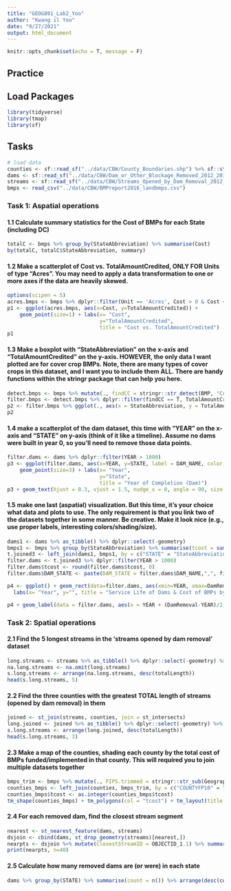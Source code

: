 ---
title: "GEOG891_Lab2_Yoo"
author: "Kwang il Yoo"
date: "9/27/2021"
output: html_document
---

```{r setup, include=FALSE}
knitr::opts_chunk$set(echo = T, message = F)
```

## Practice

## Load Packages

```{r}
library(tidyverse)
library(tmap)
library(sf)
```

## Tasks
```{r}
# load data
counties <- sf::read_sf("../data/CBW/County_Boundaries.shp") %>% sf::st_make_valid()
dams <- sf::read_sf("../data/CBW/Dam_or_Other_Blockage_Removed_2012_2017.shp") %>% sf::st_make_valid()
streams <- sf::read_sf("../data/CBW/Streams_Opened_by_Dam_Removal_2012_2017.shp") %>% sf::st_make_valid()
bmps <- read_csv("../data/CBW/BMPreport2016_landbmps.csv")
```
### Task 1: Aspatial operations
#### 1.1 Calculate summary statistics for the Cost of BMPs for each State (including DC)
```{r}
totalC <- bmps %>% group_by(StateAbbreviation) %>% summarise(Cost)
by(totalC, totalC$StateAbbreviation, summary)

```

#### 1.2 Make a scatterplot of Cost vs. TotalAmountCredited, ONLY FOR Units of type “Acres”. You may need to apply a data transformation to one or more axes if the data are heavily skewed.
```{r}
options(scipen = 5)
acres.bmps <- bmps %>% dplyr::filter(Unit == 'Acres', Cost > 0 & Cost < 100000, TotalAmountCredited > 300 & TotalAmountCredited < 30000)
p1 <- ggplot(acres.bmps, aes(x=Cost, y=TotalAmountCredited)) + 
    geom_point(size=1) + labs(x= "Cost",
                              y="TotalAmountCredited",
                              title = "Cost vs. TotalAmountCredited")
p1
```

#### 1.3 Make a boxplot with “StateAbbreviation” on the x-axis and “TotalAmountCredited” on the y-axis. HOWEVER, the only data I want plotted are for cover crop BMPs. Note, there are many types of cover crops in this dataset, and I want you to include them ALL. There are handy functions within the stringr package that can help you here.
```{r}
detect.bmps <- bmps %>% mutate(., findCC = stringr::str_detect(BMP, "Cover Crop", negate = F))
filter.bmps <- detect.bmps %>% dplyr::filter(findCC == T, TotalAmountCredited > 1 & TotalAmountCredited < 100)
p2 <- filter.bmps %>% ggplot(., aes(x = StateAbbreviation, y = TotalAmountCredited)) + geom_boxplot(aes(fill = StateAbbreviation))
p2
```

#### 1.4 make a scatterplot of the dam dataset, this time with “YEAR” on the x-axis and “STATE” on y-axis (think of it like a timeline). Assume no dams were built in year 0, so you’ll need to remove those data points.
```{r}
filter.dams <- dams %>% dplyr::filter(YEAR > 1000)
p3 <- ggplot(filter.dams, aes(x=YEAR, y=STATE, label = DAM_NAME, color = DAM_NAME)) + 
    geom_point(size=3) + labs(x= "Year",
                              y="State",
                              title = "Year of Completion (Dam)")
p3 + geom_text(hjust = 0.3, vjust = 1.5, nudge_x = 0, angle = 90, size = 3)
```

#### 1.5 make one last (aspatial) visualization. But this time, it’s your choice what data and plots to use. The only requirement is that you link two of the datasets together in some manner. Be creative. Make it look nice (e.g., use proper labels, interesting colors/shading/size).
```{r}
dams1 <- dams %>% as_tibble() %>% dplyr::select(-geometry)
bmps1 <- bmps %>% group_by(StateAbbreviation) %>% summarise(tcost = sum(Cost, na.rm = T))
t.joined3 <- left_join(dams1, bmps1, by = c("STATE" = "StateAbbreviation"))
filter.dams <- t.joined3 %>% dplyr::filter(YEAR > 1000)
filter.dams$tcost <- round(filter.dams$tcost, 0)
filter.dams$DAM_STATE <- paste(DAM_STATE = filter.dams$DAM_NAME,",", filter.dams$STATE, "- Total Cost of BMP: $", filter.dams$tcost)

p4 <- ggplot() + geom_rect(data=filter.dams, aes(xmin=YEAR, xmax=DamRemoval, ymin=DAM_STATE, ymax=DAM_STATE, color=DAM_STATE),size=10) +
  labs(x= "Year", y="", title = "Service Life of Dams & Cost of BMPs by State") 

p4 + geom_label(data = filter.dams, aes(x = YEAR + (DamRemoval-YEAR)/2, y = DAM_STATE, label = paste(DamRemoval-YEAR, "Years"))) + theme(legend.position="none")
```

### Task 2: Spatial operations
#### 2.1 Find the 5 longest streams in the ‘streams opened by dam removal’ dataset
```{r}
long.streams <- streams %>% as_tibble() %>% dplyr::select(-geometry) %>% group_by(GNIS_Name) %>% summarise(totalLength = sum(LengthKM))
na.long.streams <- na.omit(long.streams)
s.long.streams <- arrange(na.long.streams, desc(totalLength))
head(s.long.streams, 5)
```

#### 2.2 Find the three counties with the greatest TOTAL length of streams (opened by dam removal) in them
```{r}
joined <- st_join(streams, counties, join = st_intersects)
long.joined <- joined %>% as_tibble() %>% dplyr::select(-geometry) %>% group_by(NAME10) %>% summarise(totalLength = sum(LengthKM))
s.long.streams <- arrange(long.joined, desc(totalLength))
head(s.long.streams, 3)
```

#### 2.3 Make a map of the counties, shading each county by the total cost of BMPs funded/implemented in that county. This will required you to join multiple datasets together
```{r}
bmps_trim <- bmps %>% mutate(., FIPS.trimmed = stringr::str_sub(GeographyName, 3, 5)) %>% group_by(FIPS.trimmed) %>% summarise(tcost = sum(Cost, na.rm = T))
counties_bmps <- left_join(counties, bmps_trim, by = c("COUNTYFP10" = "FIPS.trimmed"))
counties_bmps$tcost <- as.integer(counties_bmps$tcost)
tm_shape(counties_bmps) + tm_polygons(col = "tcost") + tm_layout(title = "Total Cost of BMPs by County",legend.outside = TRUE)

```

#### 2.4 For each removed dam, find the closest stream segment
```{r}
nearest <- st_nearest_feature(dams, streams)
dsjoin <- cbind(dams, st_drop_geometry(streams)[nearest,])
nearpts <- dsjoin %>% mutate(ClosestStreamID = OBJECTID_1.1) %>% summarise(DAM_NAME, ClosestStreamID, geometry, GNIS_Name)
print(nearpts, n=40)
```

#### 2.5 Calculate how many removed dams are (or were) in each state
```{r}
dams %>% group_by(STATE) %>% summarise(count = n()) %>% arrange(desc(count))
```
